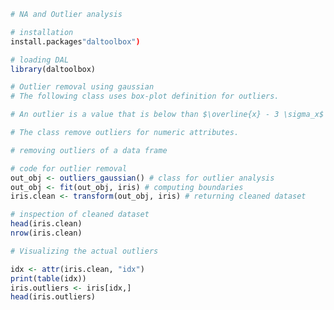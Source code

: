 ```r
# NA and Outlier analysis

# installation 
install.packages"daltoolbox")

# loading DAL
library(daltoolbox) 
```

```r
# Outlier removal using gaussian
# The following class uses box-plot definition for outliers.

# An outlier is a value that is below than $\overline{x} - 3 \sigma_x$ or higher than $\overline{x} + 3 \sigma_x}$.

# The class remove outliers for numeric attributes. 

# removing outliers of a data frame

# code for outlier removal
out_obj <- outliers_gaussian() # class for outlier analysis
out_obj <- fit(out_obj, iris) # computing boundaries
iris.clean <- transform(out_obj, iris) # returning cleaned dataset

# inspection of cleaned dataset
head(iris.clean)
nrow(iris.clean)
```

```r
# Visualizing the actual outliers

idx <- attr(iris.clean, "idx")
print(table(idx))
iris.outliers <- iris[idx,]
head(iris.outliers)
```

